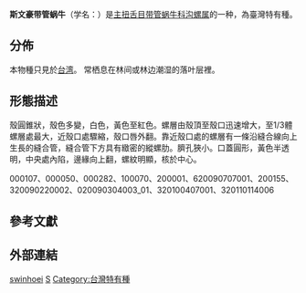 {{Speciesbox
 | taxon = Dioryx swinhoei
 | authority = (H. Adams, 1866)
}}

'''斯文豪带管蜗牛'''（学名：''{{lang|la|Dioryx swinhoei}}''）是[[主扭舌目|主扭舌目]][[带管蜗牛科|带管蜗牛科]][[沟螺属|沟螺属]]的一种，為臺灣特有種{{r|shell_247}}。

==分佈==
本物種只見於[[台湾|台湾]]{{r|shell_247}}。
常栖息在林间或林边潮湿的落叶层裡{{r|shell_247}}。

==形態描述==
殼圓錐狀，殼色多變，白色，黃色至紅色。螺層由殼頂至殼口迅速增大，至1/3體螺層處最大，近殼口處驟縮，殼口唇外翻。靠近殼口處的螺層有一條沿縫合線向上生長的縫合管，縫合管下方具有緻密的縱螺肋。臍孔狹小。口蓋圓形，黃色半透明，中央處內陷，邊緣向上翻，螺紋明顯，核於中心。

000107、000050、000282、100070、200001、620090707001、200155、320090220002、020090304003_01、320100407001、320110114006

==參考文獻==
{{reflist |refs=
<ref name="shell_247">{{cite web |url=http://shell.sinica.edu.tw/chinese/shellbase_detail.php?science_no=247 |title=国际贝库：斯文豪带管蜗牛 |publisher=[[臺灣貝類資料庫|臺灣貝類資料庫]] |access-date=2020-11-29 |language=zh-hant |archive-date=2016-03-04 |archive-url=https://web.archive.org/web/20160304205417/http://shell.sinica.edu.tw/chinese/shellbase_detail.php?science_no=247 |dead-url=no }}</ref>
}}

==外部連結==
{{Taxonbar|from=Q11080780}}

[[Category:沟螺属|swinhoei]]
[[Category:_1866年描述的动物|S]]
[[Category:台灣特有種|Category:台灣特有種]]